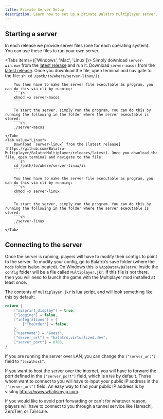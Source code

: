 ```yaml
---
title: Private Server Setup
description: Learn how to set up a private Balatro Multiplayer server.
---
```



## Starting a server

In each release we provide server files (one for each operating system). You can use these files to run your own server.

<Tabs items={['Windows', 'Mac', 'Linux']}>
	<Tab value="Windows">
		Simply download `server-win.exe` from the [latest release](https://github.com/Balatro-Multiplayer/BalatroMultiplayer/releases/latest) and run it.
	</Tab>
	<Tab value="Mac">
		Download `server-macos` from the [latest release](https://github.com/Balatro-Multiplayer/BalatroMultiplayer/releases/latest). Once you download the file, open terminal and navigate to the file:
		```sh
		cd /path/to/where/server-linux/is
		```

		You then have to make the server file executable as program, you can do this via cli by running:
		```sh
		chmod +x server-macos
		```

		To start the server, simply run the program. You can do this by running the following in the folder where the server executable is stored:
		```sh
		./server-macos
		```
	</Tab>
	<Tab value="Linux">
		Download `server-linux` from the [latest release](https://github.com/Balatro-Multiplayer/BalatroMultiplayer/releases/latest). Once you download the file, open terminal and navigate to the file:
		```sh
		cd /path/to/where/server-linux/is
		```

		You then have to make the server file executable as program, you can do this via cli by running:
		```sh
		chmod +x server-linux
		```

		To start the server, simply run the program. You can do this by running the following in the folder where the server executable is stored:
		```sh
		./server-linux
		```
	</Tab>
</Tabs>

## Connecting to the server

Once the server is running, players will have to modify their configs to point to the server.
To modify your config, go to Balatro's save folder (where the `Mods` folder isalso located). On Windows this is `%AppData%/Balatro`.
Inside the `config` folder will be a file called `Multiplayer.jkr`.
If this file is not there, then you will need to launch the game with the Multiplayer mod installed at least once.

<Files>
	<Folder name="Mods">
		<File name="Multiplayer"/>
	</Folder>
	<Folder name="config" defaultOpen>
		<File name="Multiplayer.jkr"/>
	</Folder>

</Files>

The contents of `Multiplayer.jkr` is lua script, and will look something like this by default:

```lua
return {
	["misprint_display"] = true,
	["logging"] = false,
	["integrations"] = {
		["TheOrder"] = false,
	},
	["username"] = "Guest",
	["server_url"] = "balatro.virtualized.dev",
	["server_port"] = 8788,
}
```

If you are running the server over LAN, you can change the `["server_url"]` field to `"localhost"`.

If you want to host the server over the internet, you will have to forward the port defined in the `["server_port"]` field, which is `8788` by default.
Those whom want to connect to you will have to input your public IP address in the `["server_url"]` field.
An easy way to find your public IP address is by visitng https://www.whatismyip.com.

If you would like to avoid port forwarding or can't for whatever reason, players will have to connect to you through a tunnel service like Hamachi, ZeroTier, or Tailscale.
